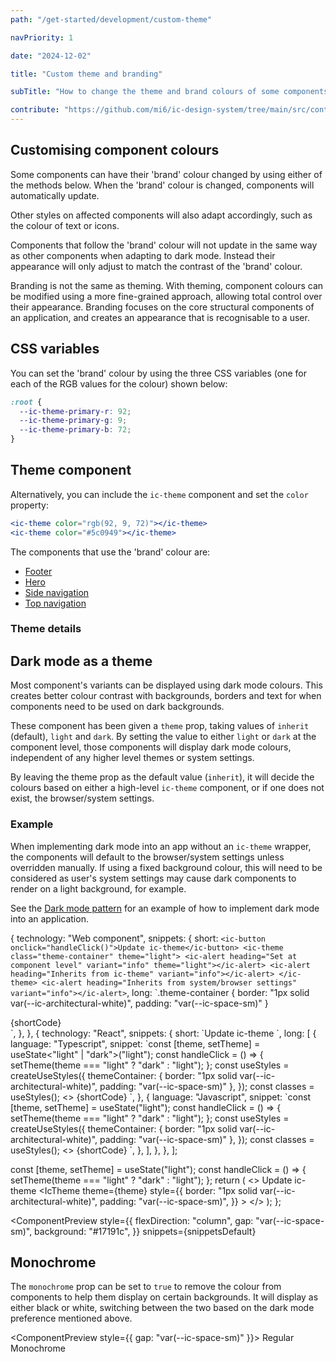 ```yaml
---
path: "/get-started/development/custom-theme"

navPriority: 1

date: "2024-12-02"

title: "Custom theme and branding"

subTitle: "How to change the theme and brand colours of some components."

contribute: "https://github.com/mi6/ic-design-system/tree/main/src/content/structured/get-started/custom-theme.mdx"
---
```



## Customising component colours

Some components can have their 'brand' colour changed by using either of the methods below. When the 'brand' colour is changed, components will automatically update.

Other styles on affected components will also adapt accordingly, such as the colour of text or icons.

Components that follow the 'brand' colour will not update in the same way as other components when adapting to dark mode. Instead their appearance will only adjust to match the contrast of the 'brand' colour.

Branding is not the same as theming. With theming, component colours can be modified using a more fine-grained approach, allowing total control over their appearance. Branding focuses on the core structural components of an application, and creates an appearance that is recognisable to a user.

## CSS variables

You can set the 'brand' colour by using the three CSS variables (one for each of the RGB values for the colour) shown below:

```css
:root {
  --ic-theme-primary-r: 92;
  --ic-theme-primary-g: 9;
  --ic-theme-primary-b: 72;
}
```

## Theme component

Alternatively, you can include the `ic-theme` component and set the `color` property:

```jsx
<ic-theme color="rgb(92, 9, 72)"></ic-theme>
<ic-theme color="#5c0949"></ic-theme>
```

The components that use the 'brand' colour are:

- [Footer](/components/footer)
- [Hero](/components/hero)
- [Side navigation](/components/side-navigation)
- [Top navigation](/components/top-navigation)

### Theme details

<ComponentDetails component="ic-theme" />

## Dark mode as a theme

Most component's variants can be displayed using dark mode colours. This creates better colour contrast with backgrounds, borders and text for when components need to be used on dark backgrounds.

These component has been given a `theme` prop, taking values of `inherit` (default), `light` and `dark`. By setting the value to either `light` or `dark` at the component level, those components will display dark mode colours, independent of any higher level themes or system settings.

By leaving the theme prop as the default value (`inherit`), it will decide the colours based on either a high-level `ic-theme` component, or if one does not exist, the browser/system settings.

### Example

When implementing dark mode into an app without an `ic-theme` wrapper, the components will default to the browser/system settings unless overridden manually. If using a fixed background colour, this will need to be considered as user's system settings may cause dark components to render on a light background, for example.

See the [Dark mode pattern](/patterns/dark-mode) for an example of how to implement dark mode into an application.

  {
    technology: "Web component",
    snippets: {
      short: `<ic-button onclick="handleClick()">Update ic-theme</ic-button>
<ic-theme class="theme-container" theme="light">
  <ic-alert heading="Set at component level" variant="info" theme="light"></ic-alert>
  <ic-alert heading="Inherits from ic-theme" variant="info"></ic-alert>
</ic-theme>
<ic-alert heading="Inherits from system/browser settings" variant="info"></ic-alert>`,
      long: `.theme-container {
    border: "1px solid var(--ic-architectural-white)",
    padding: "var(--ic-space-sm)"
  }
</style>
<body>
  <div>
    {shortCode}
  </div>
  <script>
    function handleClick() {
      theme = document.querySelector("ic-theme");
      theme.theme = theme.theme === "light" ? "dark" : "light";
    }
  </script>`,
    },
  },
  {
    technology: "React",
    snippets: {
      short: `<IcButton onClick={handleClick}>Update ic-theme</IcButton>
<IcTheme theme={theme} className={classes.themeContainer}>
  <IcAlert heading="Set at component level" variant="info" theme="light" />
  <IcAlert heading="Inherits from ic-theme" variant="info" />
</IcTheme>
<IcAlert heading="Inherits from system/browser settings" variant="info" />`,
      long: [
        {
          language: "Typescript",
          snippet: `const [theme, setTheme] = useState<"light" | "dark">("light");
const handleClick = () => {
  setTheme(theme === "light" ? "dark" : "light");
};
const useStyles = createUseStyles({
  themeContainer: {
    border: "1px solid var(--ic-architectural-white)",
    padding: "var(--ic-space-sm)"
  },
});
const classes = useStyles();
<>
  {shortCode}
</>`,
        },
        {
          language: "Javascript",
          snippet: `const [theme, setTheme] = useState("light");
const handleClick = () => {
  setTheme(theme === "light" ? "dark" : "light");
};
const useStyles = createUseStyles({
  themeContainer: {
    border: "1px solid var(--ic-architectural-white)",
    padding: "var(--ic-space-sm)"
  },
});
const classes = useStyles();
<>
  {shortCode}
</>`,
        },
      ],
    },
  },
];

  const [theme, setTheme] = useState("light");
  const handleClick = () => {
    setTheme(theme === "light" ? "dark" : "light");
  };
  return (
    <>
      <IcButton onClick={handleClick}>Update ic-theme</IcButton>
      <IcTheme
        theme={theme}
        style={{
          border: "1px solid var(--ic-architectural-white)",
          padding: "var(--ic-space-sm)",
        }}
      >
        <IcAlert
          heading="Set at component level"
          variant="info"
          theme="light"
        />
        <IcAlert heading="Inherits from ic-theme" variant="info" />
      </IcTheme>
      <IcAlert heading="Inherits from system/browser settings" variant="info" />
    </>
  );
};

<ComponentPreview
  style={{
    flexDirection: "column",
    gap: "var(--ic-space-sm)",
    background: "#17191c",
  }}
  snippets={snippetsDefault}
>
  <DarkModeExample />
</ComponentPreview>

## Monochrome

The `monochrome` prop can be set to `true` to remove the colour from components to help them display on certain backgrounds. It will display as either black or white, switching between the two based on the dark mode preference mentioned above.

<ComponentPreview style={{ gap: "var(--ic-space-sm)" }}>
  <IcButton>Regular</IcButton>
  <IcButton monochrome>Monochrome</IcButton>
</ComponentPreview>
